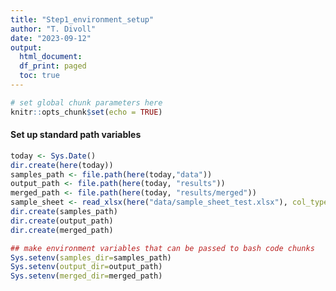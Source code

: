 ```yaml
---
title: "Step1_environment_setup"
author: "T. Divoll"
date: "2023-09-12"
output: 
  html_document:
  df_print: paged
  toc: true
---
```


```r
# set global chunk parameters here
knitr::opts_chunk$set(echo = TRUE)
```

#### Set up standard path variables
```r
today <- Sys.Date()
dir.create(here(today))
samples_path <- file.path(here(today,"data"))
output_path <- file.path(here(today, "results"))
merged_path <- file.path(here(today, "results/merged"))
sample_sheet <- read_xlsx(here("data/sample_sheet_test.xlsx"), col_types = "guess")
dir.create(samples_path)
dir.create(output_path)
dir.create(merged_path)

## make environment variables that can be passed to bash code chunks
Sys.setenv(samples_dir=samples_path)
Sys.setenv(output_dir=output_path)
Sys.setenv(merged_dir=merged_path)
```


